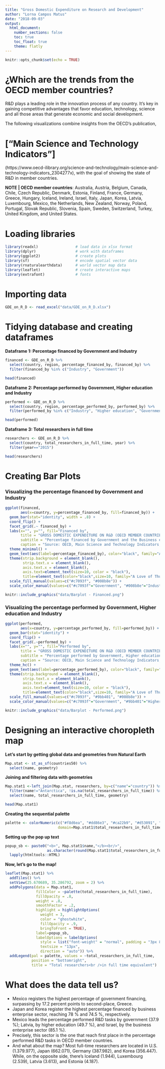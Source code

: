 ```yaml
---
title: "Gross Domestic Expenditure on Research and Development"
author: "Lorna Campos Matus"
date: "2018-09-03"
output:
  html_document: 
    number_sections: false
    toc: true
    toc_float: true
    theme: flatly
---
```


```r
knitr::opts_chunk$set(echo = TRUE)
```

# ¿Which are the trends from the OECD member countries?


R&D plays a leading role in the innovation process of any country. It's key in gaining competitive advantages that favor education, technology, science and all those areas that generate economic and social development.

The following visualizations combine insights from the OECD's publication, <h1>["Main Science and Technology Indicators"]</h1>(https://www.oecd-ilibrary.org/science-and-technology/main-science-and-technology-indicators_2304277x), with the goal of showing the state of R&D in member countries.

**NOTE | OECD member countries**: Australia, Austria, Belgium, Canada, Chile, Czech Republic, Denmark, Estonia, Finland, France, Germany, Greece, Hungary, Iceland, Ireland, Israel, Italy, Japan, Korea, Latvia, Luxembourg, Mexico, the Netherlands, New Zealand, Norway, Poland, Portugal, Slovak Republic, Slovenia, Spain, Sweden, Switzerland, Turkey, United Kingdom, and United States.



# Loading libraries


```r
library(readxl)                 # load data in xlsx format
library(dplyr)                  # work with dataframes
library(ggplot2)                # create plots
library(sf)                     # encode spatial vector data
library(rnaturalearthdata)      # world vector map data
library(leaflet)                # create interactive maps
library(extrafont)              # fonts
```



# Importing data


```r
GDE_on_R_D <- read_excel("data/GDE_on_R_D.xlsx")
```



# Tidying database and creating dataframes


**Dataframe 1: Percentage financed by Government and Industry**

```r
financed <- GDE_on_R_D %>%
  select(country, region, percentage_financed_by, financed_by) %>% 
  filter(financed_by %in% c("Industry", "Government"))

head(financed)
```


**Dataframe 2: Percentage performed by Government, Higher education and Industry**

```r
performed <- GDE_on_R_D %>%
  select(country, region, percentage_performed_by, performed_by) %>% 
  filter(performed_by %in% c("Industry", "Higher education", "Government"))

head(performed)
```


**Dataframe 3: Total researchers in full time**

```r
researchers <- GDE_on_R_D %>%
  select(country, total_researchers_in_full_time, year) %>% 
  filter(year=="2015")

head(researchers)
```



# Creating Bar Plots


### Visualizing the percentage financed by Government and Industry

```r
ggplot(financed, 
       aes(x=country, y=percentage_financed_by, fill=financed_by)) +
  geom_bar(stat="identity", width = .8) +
  coord_flip() +
  facet_grid(.~ financed_by) +
  labs(x="", y="", fill="Financed by",
       title = "GROSS DOMESTIC EXPENDITURE ON R&D (OECD MEMBER COUNTRIES)",
       subtitle = "Percentage financed by Government and the Business enterprise sector (2015)",
       caption = "Source: OECD, Main Science and Technology Indicators, 2018. | DataViz: Lorna Campos Matus") +
  theme_minimal() +
  geom_text(aes(label=percentage_financed_by), color="black", family="Arial Rounded MT Bold", size=3, vjust=.38, hjust=-.3)+
  theme(strip.background = element_blank(),
        strip.text.x = element_blank(), 
        axis.text.x = element_blank(),
        axis.text=element_text(size=10, color = "black"),
        title=element_text(color="black",size=10, family="A Love of Thunder")) +
  scale_fill_manual(values=c("#c7093f", "#008b8e")) + 
  scale_color_manual(values=c("#c7093f"="Government", "#008b8e"="Industry"))
```

```r
knitr::include_graphics("data/Barplot - Financed.png")
```

### Visualizing the percentage performed by Government, Higher education and Industry

```r
ggplot(performed, 
       aes(x=country, y=percentage_performed_by, fill=performed_by)) +
  geom_bar(stat="identity") +
  coord_flip() +
  facet_grid(.~performed_by) +
  labs(x="", y="", fill="Performed by",
       title = "GROSS DOMESTIC EXPENDITURE ON R&D (OECD MEMBER COUNTRIES)",
       subtitle = "Percentage performed by Government, Higher education and the Business enterprise sector (2015)",
       caption = "Source: OECD, Main Science and Technology Indicators, 2018. | DataViz: Lorna Campos Matus") +
  theme_hc() +
  geom_text(aes(label=percentage_performed_by), color="black", family="Arial Rounded MT Bold", size=3, vjust=.38, hjust=-.3)+
  theme(strip.background = element_blank(),
        strip.text.x = element_blank(), 
        axis.text.x = element_blank(),
        axis.text=element_text(size=10, color = "black"),
        title=element_text(color="black",size=10, family="A Love of Thunder")) +
  scale_fill_manual(values=c("#c7093f", "#9bb401", "#008b8e")) + 
  scale_color_manual(values=c("#c7093f"="Government", "#9bb401"="Higher education", "#008b8e"="Industry"))
```

```r
knitr::include_graphics("data/Barplot - Performed.png")
```



# Designing an interactive choropleth map


**Let's start by getting global data and geometries from Natural Earth**

```r
Map.stat <- st_as_sf(countries50) %>% 
  select(name, geometry)
```

**Joining and filtering data with geometries**

```r
Map.stat1 <-left_join(Map.stat, researchers, by=c("name"="country")) %>% 
  filter(name!="Antarctica", !is.na(total_researchers_in_full_time)) %>% 
  select(name, total_researchers_in_full_time, geometry)

head(Map.stat1)
```

**Creating the sequential palette**

```r
palette <- colorNumeric(c("#f8d6ea", "#dd86e3", "#ca22b9", "#d53091", "#d5047f", "#a50288"), 
                        domain=Map.stat1$total_researchers_in_full_time)
```

**Setting up the pop up text**

```r
popup_sb <- paste0("<b>", Map.stat1$name,"</b><br/>",
                   as.character(round(Map.stat1$total_researchers_in_full_time, 1))) %>% 
  lapply(htmltools::HTML)
```

**Now, let's go to the map!**

```r
leaflet(Map.stat1) %>%
  addTiles() %>%
  setView(25.670689, 35.286792, zoom = 2) %>%
  addPolygons(data = Map.stat1, 
              fillColor = ~palette(total_researchers_in_full_time), 
              fillOpacity = .8, 
              weight = .8, 
              smoothFactor = .2,
              highlight = highlightOptions(
                weight = 3,
                color = "ghostwhite",
                fillOpacity = .9,
                bringToFront = TRUE),
              label=popup_sb,
              labelOptions = labelOptions(
                style = list("font-weight" = "normal", padding = "3px 8px"),
                textsize = "13px",
                direction = "auto")) %>%
  addLegend(pal = palette, values = ~total_researchers_in_full_time, 
            position = "bottomright", 
            title = "Total researchers<br />in full time equivalent")
```



# What does the data tell us?


- Mexico registers the highest percentage of government financing, surpassing by 17.2 percent points to second-place, Greece.
- Japan and Korea register the highest percentage financed by business enterprise sector, reaching 78 % and 74.5 %, respectively.
- Mexico leads the percentage performed R&D tasks by government (37.9 %); Latvia, by higher education (49.7 %), and Israel, by the business enterprise sector (85.1 %).
- Precisely, this sector is the one that reach first place in the percentage performed R&D tasks in OECD member countries.
- And what about the map? Most full-time researchers are located in U.S. (1.379.977), Japan (662.071), Germany (387.982), and Korea (356.447). While, on the opposite side, there's  Iceland (1.944), Luxembourg (2.539), Latvia (3.613), and Estonia (4.187).
